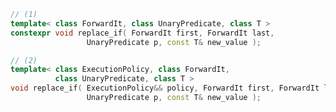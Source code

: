```cpp
// (1)
template< class ForwardIt, class UnaryPredicate, class T >
constexpr void replace_if( ForwardIt first, ForwardIt last,
                 UnaryPredicate p, const T& new_value );

// (2)
template< class ExecutionPolicy, class ForwardIt,
          class UnaryPredicate, class T >
void replace_if( ExecutionPolicy&& policy, ForwardIt first, ForwardIt last,
                 UnaryPredicate p, const T& new_value );
```
